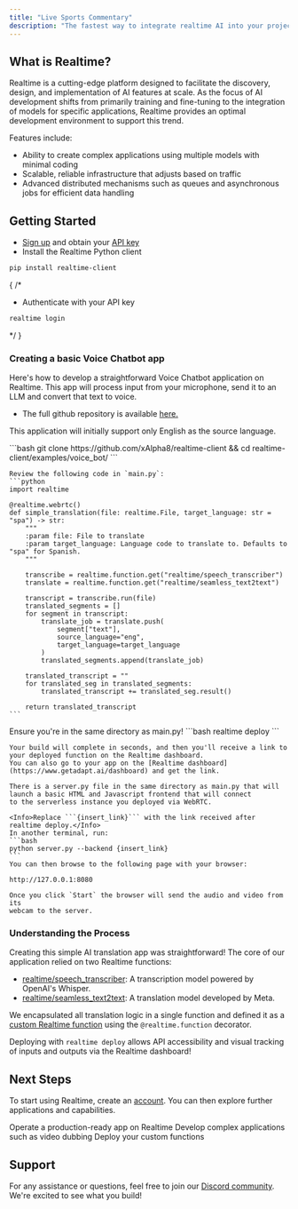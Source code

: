 ```yaml
---
title: "Live Sports Commentary"
description: "The fastest way to integrate realtime AI into your projects."
---
```


## What is Realtime?

Realtime is a cutting-edge platform designed to facilitate the discovery, design, and implementation of AI features at scale. As the focus of AI development shifts from primarily training and fine-tuning to the integration of models for specific applications, Realtime provides an optimal development environment to support this trend.

Features include:

- Ability to create complex applications using multiple models with minimal coding
- Scalable, reliable infrastructure that adjusts based on traffic
- Advanced distributed mechanisms such as queues and asynchronous jobs for efficient data handling

## **Getting Started**

- [Sign up](https://www.getadapt.ai/dashboard) and obtain your [API key](https://www.getadapt.ai/dashboard/settings)
- Install the Realtime Python client
```bash
pip install realtime-client
```
{
  /*
  - Authenticate with your API key
  ```bash
  realtime login
  ```
  */
}

### **Creating a basic Voice Chatbot app**

Here's how to develop a straightforward Voice Chatbot application on Realtime. 
This app will process input from your microphone, send it to an LLM and convert that text to voice.

- The full github repository is available [here.](https://github.com/xAlpha8/realtime-client)

<Info>This application will initially support only English as the source language.</Info>

<Steps>
  <Step title="Start by creating a new directory and file">
    ```bash
    git clone https://github.com/xAlpha8/realtime-client && cd realtime-client/examples/voice_bot/
    ```

    Review the following code in `main.py`:
    ```python
    import realtime

    @realtime.webrtc()
    def simple_translation(file: realtime.File, target_language: str = "spa") -> str:
        """
        :param file: File to translate
        :param target_language: Language code to translate to. Defaults to "spa" for Spanish.
        """

        transcribe = realtime.function.get("realtime/speech_transcriber")
        translate = realtime.function.get("realtime/seamless_text2text")

        transcript = transcribe.run(file)
        translated_segments = []
        for segment in transcript:
            translate_job = translate.push(
                segment["text"],
                source_language="eng",
                target_language=target_language
            )
            translated_segments.append(translate_job)

        translated_transcript = ""
        for translated_seg in translated_segments:
            translated_transcript += translated_seg.result()

        return translated_transcript
    ```
  </Step>
  <Step title="Deploy to Realtime">
    <Warning>Ensure you're in the same directory as main.py!</Warning>
    ```bash
    realtime deploy
    ```

    Your build will complete in seconds, and then you'll receive a link to your deployed function on the Realtime dashboard.
    You can also go to your app on the [Realtime dashboard](https://www.getadapt.ai/dashboard) and get the link.
  </Step>
  <Step title="Launch the frontend">

    There is a server.py file in the same directory as main.py that will launch a basic HTML and Javascript frontend that will connect 
    to the serverless instance you deployed via WebRTC.

    <Info>Replace ```{insert_link}``` with the link received after realtime deploy.</Info>
    In another terminal, run:
    ```bash
    python server.py --backend {insert_link}
    ```
    You can then browse to the following page with your browser:

    http://127.0.0.1:8080

    Once you click `Start` the browser will send the audio and video from its
    webcam to the server.

  </Step>
</Steps>

### **Understanding the Process**

Creating this simple AI translation app was straightforward! The core of our application relied on two Realtime functions:
- [realtime/speech_transcriber](https://realtimeai.com/functions/realtime/speech_transcriber): A transcription model powered by OpenAI's Whisper.
- [realtime/seamless_text2text](https://realtimeai.com/functions/realtime/seamless_text2text): A translation model developed by Meta.

We encapsulated all translation logic in a single function and defined it as a [custom Realtime function](/guide/custom-apps/deploying-functions) using the `@realtime.function` decorator.

Deploying with `realtime deploy` allows API accessibility and visual tracking of inputs and outputs via the Realtime dashboard!

## **Next Steps**

To start using Realtime, create an [account](https://www.getadapt.ai/dashboard). You can then explore further applications and capabilities.

<CardGroup cols={3}>
  <Card 
  title="Run AI apps via API"
  href="https://www.getadapt.ai/explore"
  icon="image"
  color="#ea5a0c"
  >
    Operate a production-ready app on Realtime
  </Card>
  <Card 
  title="Complex Applications" 
  href="/guide/examples/video-dubbing"
  icon="square-terminal"
  color="#16a34a"
  >
    Develop complex applications such as video dubbing
  </Card>
  <Card 
  title="Custom Functions" 
  icon="database"
  href="/guide/custom-apps/deploying-functions"
  >
    Deploy your custom functions
  </Card>
</CardGroup>

## Support

For any assistance or questions, feel free to join our [Discord community](https://discord.gg/cmfFw6SYvp). We're excited to see what you build!
